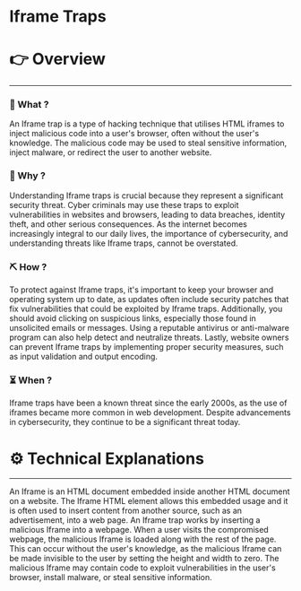 # Iframe Traps


# 👉 Overview

---

### 👀 What ?

An Iframe trap is a type of hacking technique that utilises HTML iframes to inject malicious code into a user's browser, often without the user's knowledge. The malicious code may be used to steal sensitive information, inject malware, or redirect the user to another website.


### 🧐 Why ?

Understanding Iframe traps is crucial because they represent a significant security threat. Cyber criminals may use these traps to exploit vulnerabilities in websites and browsers, leading to data breaches, identity theft, and other serious consequences. As the internet becomes increasingly integral to our daily lives, the importance of cybersecurity, and understanding threats like Iframe traps, cannot be overstated.


### ⛏️ How ?

To protect against Iframe traps, it's important to keep your browser and operating system up to date, as updates often include security patches that fix vulnerabilities that could be exploited by Iframe traps. Additionally, you should avoid clicking on suspicious links, especially those found in unsolicited emails or messages. Using a reputable antivirus or anti-malware program can also help detect and neutralize threats. Lastly, website owners can prevent Iframe traps by implementing proper security measures, such as input validation and output encoding.


### ⏳ When ?

Iframe traps have been a known threat since the early 2000s, as the use of iframes became more common in web development. Despite advancements in cybersecurity, they continue to be a significant threat today.


# ⚙️ Technical Explanations

---

An Iframe is an HTML document embedded inside another HTML document on a website. The Iframe HTML element allows this embedded usage and it is often used to insert content from another source, such as an advertisement, into a web page. An Iframe trap works by inserting a malicious Iframe into a webpage. When a user visits the compromised webpage, the malicious Iframe is loaded along with the rest of the page. This can occur without the user's knowledge, as the malicious Iframe can be made invisible to the user by setting the height and width to zero. The malicious Iframe may contain code to exploit vulnerabilities in the user's browser, install malware, or steal sensitive information.
